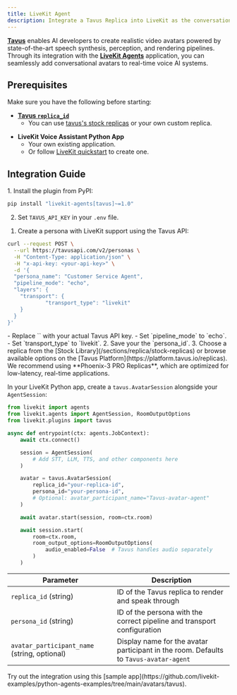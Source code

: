 ```yaml
---
title: LiveKit Agent
description: Integrate a Tavus Replica into LiveKit as the conversational video avatar.
---
```


[**Tavus**](https://tavus.io) enables AI developers to create realistic video avatars powered by state-of-the-art speech synthesis, perception, and rendering pipelines. Through its integration with the [**LiveKit Agents**](https://docs.livekit.io/agents/) application, you can seamlessly add conversational avatars to real-time voice AI systems.


## Prerequisites

Make sure you have the following before starting:

* [**Tavus `replica_id`**](https://platform.tavus.io/replicas)
    - You can use [tavus's stock replicas](https://platform.tavus.io/replicas) or your own custom replica.

- **LiveKit Voice Assistant Python App**
    - Your own existing application.
    - Or follow [LiveKit quickstart](https://docs.livekit.io/agents/start/voice-ai/) to create one.


## Integration Guide

<Steps>
<Step title="Step 1: Setup and Authentication">
1. Install the plugin from PyPI:

```bash
pip install "livekit-agents[tavus]~=1.0"
```
2. Set `TAVUS_API_KEY` in your `.env` file.

</Step>
<Step title="Step 2: Configure Replica and Persona">

1. Create a persona with LiveKit support using the Tavus API:

```bash {7, 10}
curl --request POST \
  --url https://tavusapi.com/v2/personas \
  -H "Content-Type: application/json" \
  -H "x-api-key: <your-api-key>" \
  -d '{
  "persona_name": "Customer Service Agent",
  "pipeline_mode": "echo",
  "layers": {
    "transport": {
            "transport_type": "livekit"
    }
  }
}'
```
<Note>
- Replace `<your_api_key>` with your actual Tavus API key.  
- Set `pipeline_mode` to `echo`.  
- Set `transport_type` to `livekit`.
</Note>
2. Save your the `persona_id`.
3. Choose a replica from the [Stock Library](/sections/replica/stock-replicas) or browse available options on the [Tavus Platform](https://platform.tavus.io/replicas).

<Tip>
We recommend using **Phoenix-3 PRO Replicas**, which are optimized for low-latency, real-time applications.
</Tip>
</Step>
<Step title="Step 3: Add AvatarSession to AgentSession">

In your LiveKit Python app, create a `tavus.AvatarSession` alongside your `AgentSession`:

```python {12-16, 18}
from livekit import agents
from livekit.agents import AgentSession, RoomOutputOptions
from livekit.plugins import tavus

async def entrypoint(ctx: agents.JobContext):
    await ctx.connect()

    session = AgentSession(
        # Add STT, LLM, TTS, and other components here
    )

    avatar = tavus.AvatarSession(
        replica_id="your-replica-id",
        persona_id="your-persona-id",
        # Optional: avatar_participant_name="Tavus-avatar-agent"
    )

    await avatar.start(session, room=ctx.room)

    await session.start(
        room=ctx.room,
        room_output_options=RoomOutputOptions(
            audio_enabled=False  # Tavus handles audio separately
        )
    )
```

| Parameter                                    | Description                                                                           |
| -------------------------------------------- | ------------------------------------------------------------------------------------- |
| `replica_id` (string)                        | ID of the Tavus replica to render and speak through                                   |
| `persona_id` (string)                        | ID of the persona with the correct pipeline and transport configuration               |
| `avatar_participant_name` (string, optional) | Display name for the avatar participant in the room. Defaults to `Tavus-avatar-agent` |

</Step>
</Steps>

<Note>
Try out the integration using this [sample app](https://github.com/livekit-examples/python-agents-examples/tree/main/avatars/tavus).
</Note>
